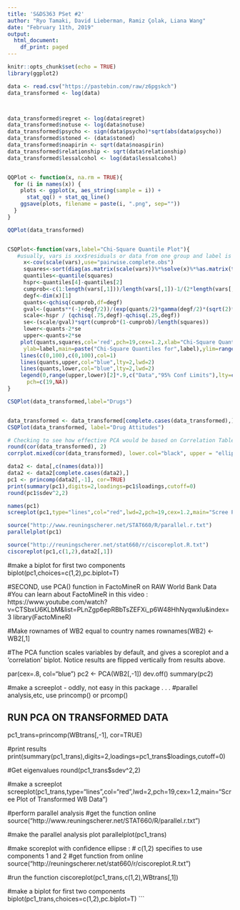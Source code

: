 ```yaml
---
title: 'S&DS363 PSet #2'
author: "Ryo Tamaki, David Lieberman, Ramiz Çolak, Liana Wang"
date: "February 11th, 2019"
output:
  html_document:
    df_print: paged
---
```


```r
knitr::opts_chunk$set(echo = TRUE)
library(ggplot2)
```


```r
data <- read.csv("https://pastebin.com/raw/z6pgskch")
data_transformed <- log(data)



data_transformed$regret <- log(data$regret)
data_transformed$notuse <- log(data$notuse)
data_transformed$psycho <- sign(data$psycho)*sqrt(abs(data$psycho))
data_transformed$stoned <- (data$stoned)
data_transformed$noapirin <- sqrt(data$noaspirin)
data_transformed$relationship <- sqrt(data$relationship)
data_transformed$lessalcohol <- log(data$lessalcohol)


QQPlot <- function(x, na.rm = TRUE){
  for (i in names(x)) {
    plots <- ggplot(x, aes_string(sample = i)) +
      stat_qq() + stat_qq_line()
    ggsave(plots, filename = paste(i, ".png", sep=""))
  }
}

QQPlot(data_transformed)


CSQPlot<-function(vars,label="Chi-Square Quantile Plot"){
   #usually, vars is xxx$residuals or data from one group and label is for plot
     x<-cov(scale(vars),use="pairwise.complete.obs")
     squares<-sort(diag(as.matrix(scale(vars))%*%solve(x)%*%as.matrix(t(scale(vars)))))
     quantiles<-quantile(squares)
     hspr<-quantiles[4]-quantiles[2]
     cumprob<-c(1:length(vars[,1]))/length(vars[,1])-1/(2*length(vars[,1]))
     degf<-dim(x)[1]
     quants<-qchisq(cumprob,df=degf)
     gval<-(quants**(-1+degf/2))/(exp(quants/2)*gamma(degf/2)*(sqrt(2)**degf))
     scale<-hspr / (qchisq(.75,degf)-qchisq(.25,degf))
     se<-(scale/gval)*sqrt(cumprob*(1-cumprob)/length(squares))
     lower<-quants-2*se
     upper<-quants+2*se
    plot(quants,squares,col='red',pch=19,cex=1.2,xlab="Chi-Square Quantiles",
     ylab=label,main=paste("Chi-Square Quantiles for",label),ylim=range(upper,lower, squares) , xlim=range(c(0,quants)))
    lines(c(0,100),c(0,100),col=1)
    lines(quants,upper,col="blue",lty=2,lwd=2)
    lines(quants,lower,col="blue",lty=2,lwd=2)
    legend(0,range(upper,lower)[2]*.9,c("Data","95% Conf Limits"),lty=c(0,2),col=c("red","blue"),lwd=c(2,2),
      pch=c(19,NA))
}

CSQPlot(data_transformed,label="Drugs")


data_transformed <- data_transformed[complete.cases(data_transformed),]
CSQPlot(data_transformed, label="Drug Attitudes")


```



```r
# Checking to see how effective PCA would be based on Correlation Table:
round(cor(data_transformed), 2)
corrplot.mixed(cor(data_transformed), lower.col="black", upper = "ellipse", tl.col = "black", number.cex=.7, order = "hclust",tl.pos = "lt", tl.cex=.7)
```

```r
data2 <- data[,c(names(data))]
data2 <- data2[complete.cases(data2),]
pc1 <- princomp(data2[,-1], cor=TRUE)
print(summary(pc1),digits=2,loadings=pc1$loadings,cutoff=0)
round(pc1$sdev^2,2)
```

```r
names(pc1)
screeplot(pc1,type="lines",col="red",lwd=2,pch=19,cex=1.2,main="Scree Plot of Raw Drug Data")
```

```r
source("http://www.reuningscherer.net/STAT660/R/parallel.r.txt")
parallelplot(pc1)
```

```r
source("http://reuningscherer.net/stat660/r/ciscoreplot.R.txt")
ciscoreplot(pc1,c(1,2),data2[,1])
```

#make a biplot for first two components
biplot(pc1,choices=c(1,2),pc.biplot=T)


#SECOND, use PCA() function in FactoMineR on RAW World Bank Data
#You can learn about FactoMineR in this video : https://www.youtube.com/watch?v=CTSbxU6KLbM&list=PLnZgp6epRBbTsZEFXi_p6W48HhNyqwxIu&index=3
library(FactoMineR)

#Make rownames of WB2 equal to country names
rownames(WB2) <- WB2[,1]

#The PCA function scales variables by default, and gives a scoreplot and a 'correlation' biplot.  Notice results are flipped vertically from results above.

par(cex=.8, col="blue")
pc2 <- PCA(WB2[,-1])
dev.off()
summary(pc2)


#make a screeplot - oddly, not easy in this package . . .
#parallel analysis,etc, use princomp() or prcomp()




##################################
##  RUN PCA ON TRANSFORMED DATA
##################################

pc1_trans=princomp(WBtrans[,-1], cor=TRUE)

#print results
print(summary(pc1_trans),digits=2,loadings=pc1_trans$loadings,cutoff=0)

#Get eigenvalues
round(pc1_trans$sdev^2,2)

#make a screeplot
screeplot(pc1_trans,type="lines",col="red",lwd=2,pch=19,cex=1.2,main="Scree Plot of Transformed WB Data")

#perform parallel analysis
#get the function online
source("http://www.reuningscherer.net/STAT660/R/parallel.r.txt")

#make the parallel analysis plot
parallelplot(pc1_trans)

#make scoreplot with confidence ellipse :
#  c(1,2) specifies to use components 1 and 2
#get function from online
source("http://reuningscherer.net/stat660/r/ciscoreplot.R.txt")

#run the function
ciscoreplot(pc1_trans,c(1,2),WBtrans[,1])

#make a biplot for first two components
biplot(pc1_trans,choices=c(1,2),pc.biplot=T)
```

